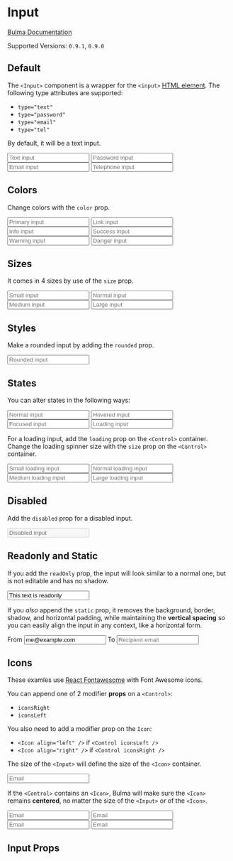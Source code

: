 


<Meta title="Form/Input" component={Input} />

# Input

[Bulma Documentation](https://bulma.io/documentation/form/input/)

Supported Versions: `0.9.1`, `0.9.0`

## Default

The `<Input>` component is a wrapper for the `<input>` [HTML element](https://developer.mozilla.org/en-US/docs/Web/HTML/Element/input). The following type attributes are supported:

- `type="text"`
- `type="password"`
- `type="email"`
- `type="tel"`

By default, it will be a text input.

<Canvas>
  <Story name="Default">
    <Field>
      <Input placeholder="Text input" />
    </Field>
    <Field>
      <Input type="password" placeholder="Password input" />
    </Field>
    <Field>
      <Input type="email" placeholder="Email input" />
    </Field>
    <Field>
      <Input type="tel" placeholder="Telephone input" />
    </Field>
  </Story>
</Canvas>

## Colors

Change colors with the `color` prop.

<Canvas>
  <Story name="Colors">
    <Field>
      <Control>
        <Input color="primary" placeholder="Primary input" />
      </Control>
    </Field>
    <Field>
      <Control>
        <Input color="link" placeholder="Link input" />
      </Control>
    </Field>
    <Field>
      <Control>
        <Input color="info" placeholder="Info input" />
      </Control>
    </Field>
    <Field>
      <Control>
        <Input color="success" placeholder="Success input" />
      </Control>
    </Field>
    <Field>
      <Control>
        <Input color="warning" placeholder="Warning input" />
      </Control>
    </Field>
    <Field>
      <Control>
        <Input color="danger" placeholder="Danger input" />
      </Control>
    </Field>
  </Story>
</Canvas>

## Sizes

It comes in 4 sizes by use of the `size` prop.

<Canvas>
  <Story name="Sizes">
    <Field>
      <Control>
        <Input size="small" placeholder="Small input" />
      </Control>
    </Field>
    <Field>
      <Control>
        <Input placeholder="Normal input" />
      </Control>
    </Field>
    <Field>
      <Control>
        <Input size="medium" placeholder="Medium input" />
      </Control>
    </Field>
    <Field>
      <Control>
        <Input size="large" placeholder="Large input" />
      </Control>
    </Field>
  </Story>
</Canvas>

## Styles

Make a rounded input by adding the `rounded` prop.

<Canvas>
  <Story name="Styles">
    <Field>
      <Control>
        <Input placeholder="Rounded input" rounded/>
      </Control>
    </Field>
  </Story>
</Canvas>

## States

You can alter states in the following ways:

<Canvas>
  <Story name="States">
    <Field>
      <Control>
        <Input placeholder="Normal input"/>
      </Control>
    </Field>
    <Field>
      <Control>
        <Input placeholder="Hovered input" hovered />
      </Control>
    </Field>
    <Field>
      <Control>
        <Input placeholder="Focused input" focused />
      </Control>
    </Field>
    <Field>
      <Control loading>
        <Input placeholder="Loading input" />
      </Control>
    </Field>
  </Story>
</Canvas>

For a loading input, add the `loading` prop on the `<Control>` container. Change the loading spinner size with the `size` prop on the `<Control>` container.

<Canvas>
  <Story name="Loading">
    <Field>
      <Control size="small" loading>
        <Input size="small" placeholder="Small loading input" />
      </Control>
    </Field>
    <Field>
      <Control loading>
        <Input placeholder="Normal loading input" />
      </Control>
    </Field>
    <Field>
      <Control size="medium" loading>
        <Input size="medium" placeholder="Medium loading input" />
      </Control>
    </Field>
    <Field>
      <Control size="large" loading>
        <Input size="medium" placeholder="Large loading input" />
      </Control>
    </Field>
  </Story>
</Canvas>

## Disabled

Add the `disabled` prop for a disabled input.

<Canvas>
  <Story name="Disabled">
    <Input placeholder="Disabled input" disabled />
  </Story>
</Canvas>

## Readonly and Static

If you add the `readOnly` prop, the input will look similar to a normal one, but is not editable and has no shadow.

<Canvas>
  <Story name="Readonly">
    <Input value="This text is readonly" readOnly />
  </Story>
</Canvas>

If you *also* append the `static` prop, it removes the background, border, shadow, and horizontal padding, while maintaining the **vertical spacing** so you can easily align the input in any context, like a horizontal form.

<Canvas>
  <Story name="Static">
    <Field horizontal>
      <Field.Label size="normal">
        <label class="label">From</label>
      </Field.Label>
      <Field.Body>
        <Field>
          <Control>
            <Input type="email" value="me@example.com" static readonly />
          </Control>
        </Field>
      </Field.Body>
    </Field>
    <Field horizontal>
      <Field.Label size="normal">
        <label class="label">To</label>
      </Field.Label>
      <Field.Body>
        <Field>
          <Control>
            <Input type="email" placeholder="Recipient email" />
          </Control>
        </Field>
      </Field.Body>
    </Field>
  </Story>
</Canvas>

## Icons

These examles use [React Fontawesome](https://github.com/FortAwesome/react-fontawesome) with Font Awesome icons.

You can append one of 2 modifier **props** on a `<Control>`:

- `iconsRight`
- `iconsLeft`

You also need to add a modifier prop on the `Icon`:

- `<Icon align="left" />` if `<Control iconsLeft />`
- `<Icon align="right" />` if `<Control iconsRight />`

The size of the `<Input>` will define the size of the `<Icon>` container.

<Canvas>
  <Story name="Icons">
    <Field>
      <Control iconsLeft iconsRight>
        <Input type="email" placeholder="Email" />
        <Icon size="small" align="left">
          <FontAwesomeIcon icon={faEnvelope} />
        </Icon>
        <Icon size="small" align="right">
          <FontAwesomeIcon icon={faCheck} />
        </Icon>
      </Control>
    </Field>
  </Story>
</Canvas>

If the `<Control>` contains an `<Icon>`, Bulma will make sure the `<Icon>` remains **centered**, no matter the size of the `<Input>` or of the `<Icon>`.

<Canvas>
  <Story name="Icon Sizes">
    <Field>
      <Control iconsLeft iconsRight>
        <Input size="small" type="email" placeholder="Email" />
        <Icon size="small" align="left">
            <FontAwesomeIcon icon={faEnvelope} />
          </Icon>
          <Icon size="small" align="right">
            <FontAwesomeIcon icon={faCheck} />
          </Icon>
      </Control>
    </Field>
    <Field>
      <Control iconsLeft iconsRight>
        <Input type="email" placeholder="Email" />
        <Icon size="small" align="left">
          <FontAwesomeIcon icon={faEnvelope} />
        </Icon>
        <Icon size="small" align="right">
          <FontAwesomeIcon icon={faCheck} />
        </Icon>
      </Control>
    </Field>
    <Field>
      <Control iconsLeft iconsRight>
        <Input size="medium" type="email" placeholder="Email" />
        <Icon align="left">
          <FontAwesomeIcon icon={faEnvelope} />
        </Icon>
        <Icon align="right">
          <FontAwesomeIcon icon={faCheck} />
        </Icon>
      </Control>
    </Field>
    <Field>
      <Control iconsLeft iconsRight>
        <Input size="large" type="email" placeholder="Email" />
        <Icon size="medium" align="left">
          <FontAwesomeIcon icon={faEnvelope} />
        </Icon>
        <Icon size="medium" align="right">
          <FontAwesomeIcon icon={faCheck} />
        </Icon>
      </Control>
    </Field>
  </Story>
</Canvas>

## Input Props

<ArgsTable of={Input} />
